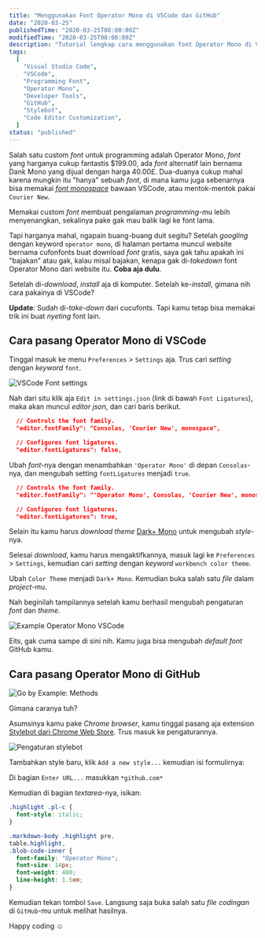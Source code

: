 ```yaml
---
title: "Menggunakan Font Operator Mono di VSCode dan GitHub"
date: "2020-03-25"
publishedTime: "2020-03-25T08:00:00Z"
modifiedTime: "2020-03-25T08:00:00Z"
description: "Tutorial lengkap cara menggunakan font Operator Mono di Visual Studio Code dan GitHub, termasuk pengaturan font, ligatures, dan tema Dark+ Mono, serta cara menggunakan Stylebot untuk mengubah tampilan GitHub."
tags:
  [
    "Visual Studio Code",
    "VSCode",
    "Programming Font",
    "Operator Mono",
    "Developer Tools",
    "GitHub",
    "Stylebot",
    "Code Editor Customization",
  ]
status: "published"
---
```


Salah satu custom _font_ untuk programming adalah Operator Mono, _font_ yang harganya cukup fantastis $199.00, ada _font_ alternatif lain bernama Dank Mono yang dijual dengan harga 40.00£. Dua-duanya cukup mahal karena mungkin itu "hanya" sebuah _font_, di mana kamu juga sebenarnya bisa memakai [_font monospace_](https://id.wikipedia.org/wiki/Monospace) bawaan VSCode, atau mentok-mentok pakai `Courier New`.

Memakai custom _font_ membuat pengalaman _programming_-mu lebih menyenangkan, sekalinya pake gak mau balik lagi ke font lama.

Tapi harganya mahal, ngapain buang-buang duit segitu? Setelah _googling_ dengan keyword `operator mono`, di halaman pertama muncul website bernama cufonfonts buat download _font_ gratis, saya gak tahu apakah ini "bajakan" atau gak, kalau misal bajakan, kenapa gak di-_takedown_ font Operator Mono dari website itu. **Coba aja dulu**.

Setelah di-_download_, _install_ aja di komputer. Setelah ke-_install_, gimana nih cara pakainya di VSCode?

**Update**: Sudah di-_take-down_ dari cucufonts. Tapi kamu tetap bisa memakai trik ini buat _nyeting_ font lain.

## Cara pasang Operator Mono di VSCode

Tinggal masuk ke menu `Preferences` > `Settings` aja. Trus cari _setting_ dengan _keyword_ `font`.

<img
  src="https://ik.imagekit.io/2gfia2nrp/blog/menggunakan-font-operator-mono-di-vscode-github/halaman-pengaturan-font.png"
  alt="VSCode Font settings"
  title="Halaman pengaturan font"
/>

Nah dari situ klik aja `Edit in settings.json` (link di bawah `Font Ligatures`), maka akan muncul _editor json_, dan cari baris berikut.

```json
  // Controls the font family.
  "editor.fontFamily": "Consolas, 'Courier New', monospace",

  // Configures font ligatures.
  "editor.fontLigatures": false,
```

Ubah _font_-nya dengan menambahkan `'Operator Mono'` di depan `Consolas`-nya, dan mengubah setting `fontLigatures` menjadi `true`.

```json
  // Controls the font family.
  "editor.fontFamily": "'Operator Mono', Consolas, 'Courier New', monospace",

  // Configures font ligatures.
  "editor.fontLigatures": true,
```

Selain itu kamu harus _download_ _theme_ [Dark+ Mono](https://marketplace.visualstudio.com/items?itemName=cmckni3.dark-plus-mono) untuk mengubah _style_-nya.

Selesai _download_, kamu harus mengaktifkannya, masuk lagi ke `Preferences` > `Settings`, kemudian cari _setting_ dengan _keyword_ `workbench color theme`.

Ubah `Color Theme` menjadi `Dark+ Mono`. Kemudian buka salah satu _file_ dalam _project_-mu.

Nah beginilah tampilannya setelah kamu berhasil mengubah pengaturan _font_ dan _theme_.

<img
  src="https://ik.imagekit.io/2gfia2nrp/blog/menggunakan-font-operator-mono-di-vscode-github/example-operator-mono-vscode.png"
  alt="Example Operator Mono VSCode"
  title="Tampilan editor setelah menggunakan Operator Mono dan Dark+ Mono."
/>

Eits, gak cuma sampe di sini nih. Kamu juga bisa mengubah _default_ _font_ GitHub kamu.

## Cara pasang Operator Mono di GitHub

<img
  src="https://ik.imagekit.io/2gfia2nrp/blog/menggunakan-font-operator-mono-di-vscode-github/gobyexample-methods.png"
  alt="Go by Example: Methods"
  title="Tampilan GitHub dengan font Operator Mono."
/>

Gimana caranya tuh?

Asumsinya kamu pake _Chrome browser_, kamu tinggal pasang aja extension [Stylebot dari Chrome Web Store](https://chrome.google.com/webstore/detail/stylebot/oiaejidbmkiecgbjeifoejpgmdaleoha?hl=id). Trus masuk ke pengaturannya.

<img
  src="https://ik.imagekit.io/2gfia2nrp/blog/menggunakan-font-operator-mono-di-vscode-github/pengaturan-stylebot.png"
  alt="Pengaturan stylebot"
  title="Pengaturan **Stylebot**."
/>

Tambahkan style baru, klik `Add a new style...` kemudian isi formulirnya:

Di bagian `Enter URL...` masukkan `*github.com*`

Kemudian di bagian _textarea_-nya, isikan:

```css
.highlight .pl-c {
  font-style: italic;
}

.markdown-body .highlight pre,
table.highlight,
.blob-code-inner {
  font-family: "Operator Mono";
  font-size: 14px;
  font-weight: 400;
  line-height: 1.5em;
}
```

Kemudian tekan tombol `Save`. Langsung saja buka salah satu _file_ _codingan_ di `GitHub`-mu untuk melihat hasilnya.

Happy coding ☺️

